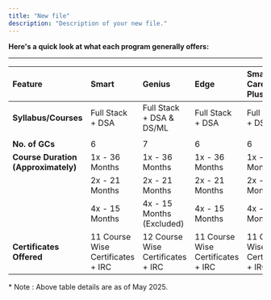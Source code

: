 ```yaml
---
title: "New file"
description: "Description of your new file."
---
```


**Here's a quick look at what each program generally offers:**

---

| **Feature**                         | **Smart**                          | **Genius**                         | **Edge**                           | **Smart Career Plus**              | **Genius Career Plus**             |
| :---------------------------------- | :--------------------------------- | :--------------------------------- | :--------------------------------- | :--------------------------------- | :--------------------------------- |
| **Syllabus/Courses**                | Full Stack \+ DSA                  | Full Stack \+ DSA &  DS/ML         | Full Stack \+ DSA                  | Full Stack \+ DSA                  | Full Stack \+ DSA &  DS/ML         |
|                                     |                                    |                                    |                                    |                                    |                                    |
| **No. of GCs**                      | 6                                  | 7                                  | 6                                  | 6                                  | 7                                  |
| **Course Duration (Approximately)** | 1x - 36 Months                     | 1x - 36 Months                     | 1x - 36 Months                     | 1x - 36 Months                     | 1x - 36 Months                     |
|                                     | 2x - 21 Months                     | 2x - 21 Months                     | 2x - 21 Months                     | 2x - 21 Months                     | 2x - 21 Months                     |
|                                     | 4x - 15 Months                     | 4x - 15 Months (Excluded)          | 4x - 15 Months                     | 4x - 15 Months                     | 4x - 15 Months (Excluded)          |
| **Certificates Offered**            | 11 Course Wise Certificates \+ IRC | 12 Course Wise Certificates \+ IRC | 11 Course Wise Certificates \+ IRC | 11 Course Wise Certificates \+ IRC | 12 Course Wise Certificates \+ IRC |

\* Note : Above table details are as of May 2025.